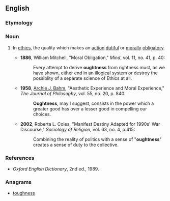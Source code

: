 ==English==

===Etymology===
{{suffix|ought|ness}}

===Noun===
{{en-noun|oughtness|es}}

# {{chiefly|philosophy}} In [[ethics]], the quality which makes an [[action]] [[dutiful]] or [[morally]] [[obligatory]].
#* '''1886''', William Mitchell, "Moral Obligation," ''Mind'', vol. 11, no. 41, p. 40:
#*: Every attempt to derive '''oughtness''' from rightness must, as we have shown, either end in an illogical system or destroy the possiblity of a separate science of Ethics at all.
#* '''1958''', [[w:Archie J. Bahm|Archie J. Bahm]], "Aesthetic Experience and Moral Experience," ''The Journal of Philosophy'', vol. 55, no. 20, p. 840:
#*: '''Oughtness''', may I suggest, consists in the power which a greater good has over a lesser good in compelling our choices.
#* '''2002''', Roberta L. Coles, "Manifest Destiny Adapted for 1990s' War Discourse," ''Sociology of Religion'', vol. 63, no. 4, p.415:
#*: Combining the reality of politics with a sense of "'''oughtness'''" creates a sense of duty to the collective.

===References===
* ''Oxford English Dictionary'', 2nd ed., 1989.

===Anagrams===
* [[toughness#English|toughness]]
